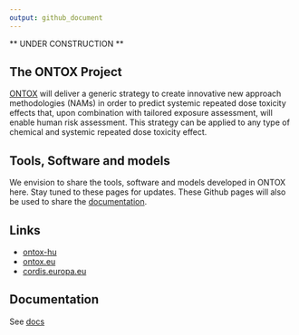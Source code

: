 ```yaml
---
output: github_document
---
```


** UNDER CONSTRUCTION **

## The ONTOX Project

[ONTOX](ONTOX will deliver a generic strategy to create innovative new approach methodologies (NAMs) in order to predict systemic repeated dose toxicity effects that, upon combination with tailored exposure assessment, will enable human risk assessment.
This strategy can be applied to any type of chemical and systemic repeated dose toxicity effect. ) will deliver a generic strategy to create innovative new approach methodologies (NAMs) in order to predict systemic repeated dose toxicity effects that, upon combination with tailored exposure assessment, will enable human risk assessment.
This strategy can be applied to any type of chemical and systemic repeated dose toxicity effect. 

## Tools, Software and models
We envision to share the tools, software and models developed in ONTOX here. Stay tuned to these pages for updates. These Github pages will also be used to share the [documentation](/docs/docs.html).

## Links

 - [ontox-hu](https://github.com/ontox-hu)
 - [ontox.eu](https://ontox-project.eu/)
 - [cordis.europa.eu](https://cordis.europa.eu/project/id/963845)

## Documentation
See [docs](/docs/docs.html)
